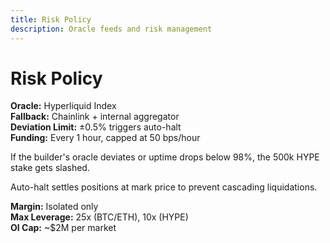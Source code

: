 ```yaml
---
title: Risk Policy
description: Oracle feeds and risk management
---
```


# Risk Policy

**Oracle:** Hyperliquid Index  
**Fallback:** Chainlink + internal aggregator  
**Deviation Limit:** ±0.5% triggers auto-halt  
**Funding:** Every 1 hour, capped at 50 bps/hour

If the builder's oracle deviates or uptime drops below 98%, the 500k HYPE stake gets slashed.

Auto-halt settles positions at mark price to prevent cascading liquidations.

**Margin:** Isolated only  
**Max Leverage:** 25x (BTC/ETH), 10x (HYPE)  
**OI Cap:** ~$2M per market
